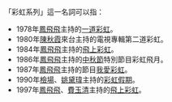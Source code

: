 「彩虹系列」這一名詞可以指：
*1978年[[鳳飛飛|鳳飛飛]]主持的[[一道彩虹|一道彩虹]]。
*1980年[[陳秋霞|陳秋霞]]來台主持的電視專輯第二道彩虹。
*1984年[[鳳飛飛|鳳飛飛]]主持的[[飛上彩虹_(中視)|飛上彩虹]]。
*1986年[[鳳飛飛|鳳飛飛]]主持的[[中秋節|中秋節]]特別節目彩虹飛月。
*1987年[[鳳飛飛|鳳飛飛]]主持的節目[[我愛彩虹|我愛彩虹]]。
*1990年[[檢場|檢場]]、[[姚黛瑋|姚黛瑋]]主持的[[彩虹假期|彩虹假期]]。
*1997年[[鳳飛飛|鳳飛飛]]、[[費玉清|費玉清]]主持的[[飛上彩虹_(台視)|飛上彩虹]]。


{{disambig|T|Cat=四字作品消歧义}}